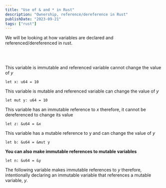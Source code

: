 ```yaml
---
title: "Use of & and * in Rust"
description: "Ownership, reference/dereference in Rust"
publishDate: "2023-09-21"
tags: ["rust"]
---
```


We will be looking at how variables are declared and referenced/dereferenced in rust.

<br></br>

This variable is immutable and referenced variable cannot change the value of _y_

```
let x: u64 = 10
```

This variable is mutable and referenced variable can change the value of _y_

```
let mut y: u64 = 10
```

This variable has an immutable reference to _x_ therefore, it cannot be dereferenced to change its value

```
let z: &u64 = &x
```

This variable has a mutable reference to y and can change the value of _y_

```
let b: &u64 = &mut y
```

**You can also make immutable references to mutable variables**

```
let n: &u64 = &y
```

The following variable makes immutable references to _y_ therefore, intentionally declaring an immutable variable that references a mutable variable, _y_.
